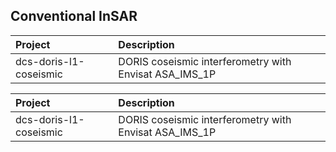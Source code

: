 ## Conventional InSAR


<table>
 <thead>
  <tr>
   <th style="text-align:left;"> Project </th>
   <th style="text-align:left;"> Description </th>
  </tr>
 </thead>
<tbody>
  <tr>
   <td style="text-align:left;"> dcs-doris-l1-coseismic </td>
   <td style="text-align:left;"> DORIS coseismic interferometry with Envisat ASA_IMS_1P </td>
  </tr>
</tbody>
</table>
<table>
 <thead>
  <tr>
   <th style="text-align:left;"> Project </th>
   <th style="text-align:left;"> Description </th>
  </tr>
 </thead>
<tbody>
  <tr>
   <td style="text-align:left;"> dcs-doris-l1-coseismic </td>
   <td style="text-align:left;"> DORIS coseismic interferometry with Envisat ASA_IMS_1P </td>
  </tr>
</tbody>
</table>

